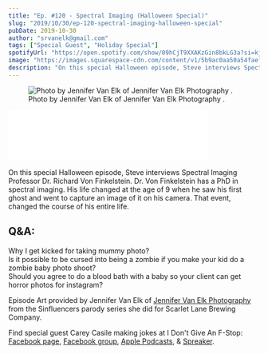 ```yaml
---
title: "Ep. #120 - Spectral Imaging (Halloween Special)"
slug: "2019/10/30/ep-120-spectral-imaging-halloween-special"
pubDate: 2019-10-30
author: "srvanelk@gmail.com"
tags: ["Special Guest", "Holiday Special"]
spotifyUrl: "https://open.spotify.com/show/09hCjT9XXAKzGin8bkLG3a?si=kjRZvQ1JTb6Ov3HVzSSlWA"
image: "https://images.squarespace-cdn.com/content/v1/5b9ac0aa50a54faef024c950/1572466849991-DVBVYA56025XP4D5T3UT/Jennifer_Van_Elk-115.jpg?format=original"
description: "On this special Halloween episode, Steve interviews Spectral Imaging Professor Dr. Richard Von Finkelstein. Dr. Von Finkelstein has a PhD in spectral imaging. His life changed at the age of 9 when he saw his first ghost and went to capture an image of it on his camera. That event, changed the course of his entire life."
---
```


<figure>
  <img src="https://images.squarespace-cdn.com/content/v1/5b9ac0aa50a54faef024c950/1572466849991-DVBVYA56025XP4D5T3UT/Jennifer_Van_Elk-115.jpg?format=original" alt=" Photo by Jennifer Van Elk of  Jennifer Van Elk Photography . " />
  <figcaption>Photo by Jennifer Van Elk of  Jennifer Van Elk Photography .</figcaption>
</figure>
<iframe class="embedly-embed" src="//cdn.embedly.com/widgets/media.html?src=https%3A%2F%2Fanchor.fm%2Fweddingphotohangover%2Fembed%2Fepisodes%2FEp--120---Spectral-Imaging-Halloween-Special-e8efqs&url=https%3A%2F%2Fanchor.fm%2Fweddingphotohangover%2Fepisodes%2FEp--120---Spectral-Imaging-Halloween-Special-e8efqs&image=https%3A%2F%2Fd3t3ozftmdmh3i.cloudfront.net%2Fproduction%2Fpodcast_uploaded_episode400%2F805714%2F805714-1572466764648-cdd9cc2cb81.jpg&key=61d05c9d54e8455ea7a9677c366be814&type=text%2Fhtml&schema=anchor&wmode=opaque" width="400" height="102" scrolling="no" frameborder="0" allow="autoplay; fullscreen" allowfullscreen="true"></iframe>

On this special Halloween episode, Steve interviews Spectral Imaging Professor Dr. Richard Von Finkelstein. Dr. Von Finkelstein has a PhD in spectral imaging. His life changed at the age of 9 when he saw his first ghost and went to capture an image of it on his camera. That event, changed the course of his entire life.

## Q&A:  
Why I get kicked for taking mummy photo?  
Is it possible to be cursed into being a zombie if you make your kid do a zombie baby photo shoot?  
Should you agree to do a blood bath with a baby so your client can get horror photos for instagram?

Episode Art provided by Jennifer Van Elk of [Jennifer Van Elk Photography](https://jennifervanelk.com/) from the Sinfluencers parody series she did for Scarlet Lane Brewing Company.

Find special guest Carey Casile making jokes at I Don't Give An F-Stop:  
[Facebook page](https://www.facebook.com/idontgiveanfstoppodcast/), [Facebook group](https://www.facebook.com/groups/753902618067297/), [Apple Podcasts](https://itunes.apple.com/us/podcast/i-dont-give-an-f-stop/id1396794953?mt=2), & [Spreaker](https://www.spreaker.com/show/i-dont-give-an-f-stop).

